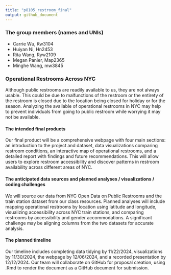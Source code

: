 ```yaml
---
title: "p8105_restroom_final"
output: github_document
---
```

### The group members (names and UNIs) 

* Carrie Wu, Kw3104
* Huiyan Ni, Hn2453
* Rita Wang, Ryw2109
* Megan Panier, Map2365
* Minghe Wang, mw3845

### Operational Restrooms Across NYC
Although public restrooms are readily available to us, they are not always usable. This could be due to malfunctions of the restroom or the entirety of the restroom is closed due to the location being closed for holiday or for the season. Analyzing the available of operational restrooms in NYC may help to prevent individuals from going to public restroom while worrying it may not be available.

#### The intended final products 
Our final product will be a comprehensive webpage with four main sections: an introduction to the project and dataset, data visualizations comparing restroom conditions, an interactive map of operational restrooms, and a detailed report with findings and future recommendations. This will allow users to explore restroom accessibility and discover patterns in restroom availability across different areas of NYC. 

#### The anticipated data sources and planned analyses / visualizations / coding challenges
We will source our data from NYC Open Data on Public Restrooms and the train station dataset from our class resources. Planned analyses will include mapping operational restrooms by location using latitude and longitude, visualizing accessibility across NYC train stations, and comparing restrooms by accessibility and gender accommodations. A significant challenge may be aligning columns from the two datasets for accurate analysis.

#### The planned timeline 
Our timeline includes completing data tidying by 11/22/2024, visualizations by 11/30/2024, the webpage by 12/06/2024, and a recorded presentation by 12/12/2024. Our team will collaborate on GitHub for proposal creation, using .Rmd to render the document as a GitHub document for submission.
